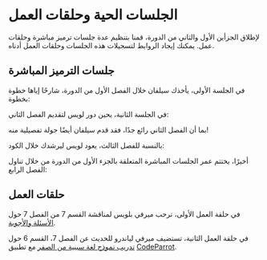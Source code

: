 # الجلسات الحية وحلقات العمل

لإطلاق الجزأين الأول والثاني من الدورة، قمنا بتنظيم عدة جلسات ترميز مباشرة وحلقات عمل. يمكنك إيجاد الروابط لتسجيلات هذه الجلسات وحلقات العمل أدناه.

## جلسات الترميز المباشرة

في الجلسة الأولى، يأخذك سيلفان خلال الفصل الأول من الدورة، شارحًا إياها خطوة بخطوة:

<div class="flex justify-center">
<Youtube id="aV4wfnIakSQ"/>
</div>

في الجلسة الثانية، يحين دور لويس لتقديم الفصل الثاني:

<div class="flex justify-center">
<Youtube id="qEl7eORxpFA"/>
</div>

بما أن الفصل الثاني رائع جدًا، فقد قدم سيلفان أيضًا جولة تفصيلية منه!

<div class="flex justify-center">
<Youtube id="u4e8OGWYpPk"/>
</div>

بالنسبة للفصل الثالث، يعود لويس ليرشدك خلال الكود:

<div class="flex justify-center">
<Youtube id="Be4s0dsbavM"/>
</div>

أخيرًا، يختتم عمر الجلسات المباشرة المتعلقة بالجزء الأول من الدورة من خلال تناول الفصل الرابع:

<div class="flex justify-center">
<Youtube id="1ATVsyBxu1I"/>
</div>

## حلقات العمل

في حلقة العمل الأولى، ترحب ميرفي بلويس لمناقشة القسم 7 من الفصل 7 حول [الأسئلة والأجوبة](https://huggingface.co/course/chapter7/7?fw=pt).

<div class="flex justify-center">
<Youtube id="Ihgk8kGLpIE"/>
</div>

في حلقة العمل الثانية، تستضيف ميرفي لياندرو للحديث عن الفصل 7، القسم 6 حول [تدريب نموذج لغة سببية من الصفر](https://huggingface.co/course/chapter7/6?fw=pt) مع تطبيق [CodeParrot](https://huggingface.co/codeparrot).

<div class="flex justify-center">
<Youtube id="ExUR7w6xe94"/>
</div>
